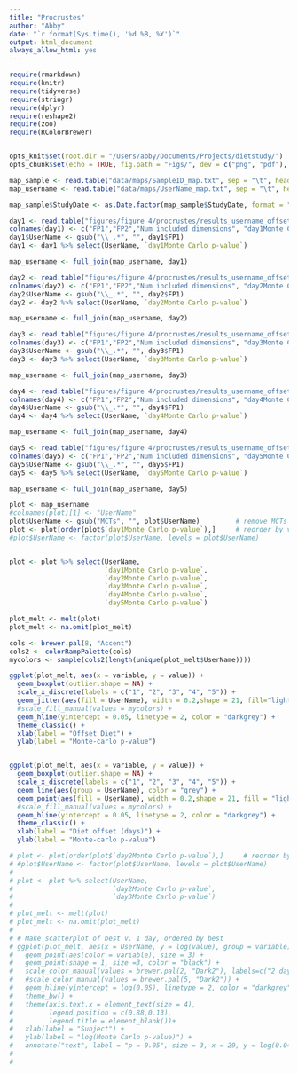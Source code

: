 ```yaml
---
title: "Procrustes"
author: "Abby"
date: "`r format(Sys.time(), '%d %B, %Y')`"
output: html_document
always_allow_html: yes
---
```



```r

require(rmarkdown)
require(knitr)
require(tidyverse)
require(stringr)
require(dplyr)
require(reshape2)
require(zoo)
require(RColorBrewer)


opts_knit$set(root.dir = "/Users/abby/Documents/Projects/dietstudy/")
opts_chunk$set(echo = TRUE, fig.path = "Figs/", dev = c("png", "pdf"), dpi = 300)

```

```r
map_sample <- read.table("data/maps/SampleID_map.txt", sep = "\t", header = T, comment = "")
map_username <- read.table("data/maps/UserName_map.txt", sep = "\t", header = T, comment = "")

map_sample$StudyDate <- as.Date.factor(map_sample$StudyDate, format = "%m/%d/%y")

```

```r
day1 <- read.table("figures/figure 4/procrustes/results_username_offset_1day/totals.txt", comment = "#", header = F, sep = "\t")
colnames(day1) <- c("FP1","FP2","Num included dimensions", "day1Monte Carlo p-value", "Count better", "M^2")
day1$UserName <- gsub("\\_.*", "", day1$FP1)
day1 <- day1 %>% select(UserName, `day1Monte Carlo p-value`)

map_username <- full_join(map_username, day1)

day2 <- read.table("figures/figure 4/procrustes/results_username_offset_2day/totals.txt", comment = "#", header = F, sep = "\t")
colnames(day2) <- c("FP1","FP2","Num included dimensions", "day2Monte Carlo p-value", "Count better", "M^2")
day2$UserName <- gsub("\\_.*", "", day2$FP1)
day2 <- day2 %>% select(UserName, `day2Monte Carlo p-value`)

map_username <- full_join(map_username, day2)

day3 <- read.table("figures/figure 4/procrustes/results_username_offset_3day/totals.txt", comment = "#", header = F, sep = "\t")
colnames(day3) <- c("FP1","FP2","Num included dimensions", "day3Monte Carlo p-value", "Count better", "M^2")
day3$UserName <- gsub("\\_.*", "", day3$FP1)
day3 <- day3 %>% select(UserName, `day3Monte Carlo p-value`)

map_username <- full_join(map_username, day3)

day4 <- read.table("figures/figure 4/procrustes/results_username_offset_4day/totals.txt", comment = "#", header = F, sep = "\t")
colnames(day4) <- c("FP1","FP2","Num included dimensions", "day4Monte Carlo p-value", "Count better", "M^2")
day4$UserName <- gsub("\\_.*", "", day4$FP1)
day4 <- day4 %>% select(UserName, `day4Monte Carlo p-value`)

map_username <- full_join(map_username, day4)

day5 <- read.table("figures/figure 4/procrustes/results_username_offset_5day/totals.txt", comment = "#", header = F, sep = "\t")
colnames(day5) <- c("FP1","FP2","Num included dimensions", "day5Monte Carlo p-value", "Count better", "M^2")
day5$UserName <- gsub("\\_.*", "", day5$FP1)
day5 <- day5 %>% select(UserName, `day5Monte Carlo p-value`)

map_username <- full_join(map_username, day5)

```

```r
plot <- map_username
#colnames(plot)[1] <- "UserName"
plot$UserName <- gsub("MCTs", "", plot$UserName)         # remove MCTs from naming
plot <- plot[order(plot$`day1Monte Carlo p-value`),]     # reorder by variable of choice
#plot$UserName <- factor(plot$UserName, levels = plot$UserName)


plot <- plot %>% select(UserName, 
                        `day1Monte Carlo p-value`,
                        `day2Monte Carlo p-value`,
                        `day3Monte Carlo p-value`, 
                        `day4Monte Carlo p-value`,
                        `day5Monte Carlo p-value`)

plot_melt <- melt(plot)
plot_melt <- na.omit(plot_melt)

cols <- brewer.pal(8, "Accent")
cols2 <- colorRampPalette(cols)
mycolors <- sample(cols2(length(unique(plot_melt$UserName))))

ggplot(plot_melt, aes(x = variable, y = value)) +
  geom_boxplot(outlier.shape = NA) + 
  scale_x_discrete(labels = c("1", "2", "3", "4", "5")) +
  geom_jitter(aes(fill = UserName), width = 0.2,shape = 21, fill="light grey", size = 2) +
  #scale_fill_manual(values = mycolors) +
  geom_hline(yintercept = 0.05, linetype = 2, color = "darkgrey") +
  theme_classic() +
  xlab(label = "Offset Diet") +
  ylab(label = "Monte-carlo p-value")


ggplot(plot_melt, aes(x = variable, y = value)) +
  geom_boxplot(outlier.shape = NA) + 
  scale_x_discrete(labels = c("1", "2", "3", "4", "5")) +
  geom_line(aes(group = UserName), color = "grey") +
  geom_point(aes(fill = UserName), width = 0.2,shape = 21, fill = "light grey", size = 2) +
  #scale_fill_manual(values = mycolors) +
  geom_hline(yintercept = 0.05, linetype = 2, color = "darkgrey") +
  theme_classic() +
  xlab(label = "Diet offset (days)") +
  ylab(label = "Monte-carlo p-value")

```


```r
# plot <- plot[order(plot$`day2Monte Carlo p-value`),]     # reorder by variable of choice
# #plot$UserName <- factor(plot$UserName, levels = plot$UserName)
# 
# plot <- plot %>% select(UserName, 
#                         `day2Monte Carlo p-value`,
#                         `day3Monte Carlo p-value`)
# 
# plot_melt <- melt(plot)
# plot_melt <- na.omit(plot_melt)
# 
# # Make scatterplot of best v. 1 day, ordered by best
# ggplot(plot_melt, aes(x = UserName, y = log(value), group = variable)) + 
#   geom_point(aes(color = variable), size = 3) +
#   geom_point(shape = 1, size =3, color = "black") +
#   scale_color_manual(values = brewer.pal(2, "Dark2"), labels=c("2 day","3 day")) +
#   #scale_color_manual(values = brewer.pal(5, "Dark2")) +
#   geom_hline(yintercept = log(0.05), linetype = 2, color = "darkgrey") +
#   theme_bw() +
#   theme(axis.text.x = element_text(size = 4),
#         legend.position = c(0.88,0.13),
#         legend.title = element_blank())+
#   xlab(label = "Subject") +
#   ylab(label = "log(Monte Carlo p-value)") +
#   annotate("text", label = "p = 0.05", size = 3, x = 29, y = log(0.04)) 
# 
# 


```
